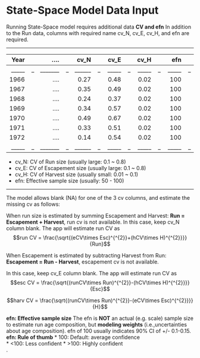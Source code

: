 # State-Space Model Data Input

Running State-Space model requires additional data **CV and efn** 
In addition to the Run data, columns with required name cv_N, cv_E, cv_H, and efn are required.

---

| Year | | ....| | cv_N    | | cv_E  | |  cv_H | | efn  |
|-------:|---:|-------:|---:|-------:|---:|-------:|---:|-------:|---:|-------:|---:|
|_____|_|_______|_|______|_|_____|_|_____|_|_____|_|_____|
|1966  | |.... | |0.27  | | 0.48 | | 0.02 | | 100 |
|1967  | |....  | |0.35  | | 0.49 | | 0.02 | | 100 | 
|1968  | |....  | |0.24  | | 0.37 | | 0.02 | | 100 |
|1969  | |....  | |0.34  | | 0.57 | | 0.02 | | 100 |
|1970  | |....  | |0.49  | | 0.67 | |	0.02 | | 100 | 
|1971  | |.... | |0.33  | | 0.51 | |	0.02 | | 100 |
|1972  | |....   | |0.14  | | 0.54 | |	0.02 | | 100 | 
|_____|_|_______|_|______|_|_____|_|_____|_|_____|_|_____|

   
* cv_N: CV of Run size (usually large: 0.1 ~ 0.8)
* cv_E: CV of Escapement size (usually large: 0.1 ~ 0.8)
* cv_H: CV of Harvest size (usually small: 0.01 ~ 0.1)
* efn: Effective sample size (usually: 50 - 100)

---
The model allows blank (NA) for one of the 3 cv columns, and estimate the missing cv as follows:  

When run size is estimated by summing Escapement and Harvest: **Run = Escapement + Harvest**, run cv is not available. 
In this case, keep cv_N column blank.  The app will estimate run CV as  
$$run CV = \frac{\sqrt{(eCV\times Esc)^{^{2}}+(hCV\times H)^{^{2}}}}{Run}$$

When Escapement is estimated by subtracting Harvest from Run: **Escapement = Run - Harvest**, escapement cv is not available.   

In this case, keep cv_E column blank.  The app will estimate run CV as  
$$esc CV = \frac{\sqrt{(runCV\times Run)^{^{2}}-(hCV\times H)^{^{2}}}}{Esc}$$

$$harv CV = \frac{\sqrt{(runCV\times Run)^{^{2}}-(eCV\times Esc)^{^{2}}}}{H}$$

**efn: Effective sample size**
The efn is **NOT** an actual (e.g. scale) sample size to estimate run age composition, but **modeling weights** (i.e.,uncertainties about age composition).  efn of 100 usually indicates 90% CI of +/- 0.1-0.15.  
**efn: Rule of thumb** 
* 100: Default: average confidence   
* <100: Less confident
* >100: Highly confident  
. 




